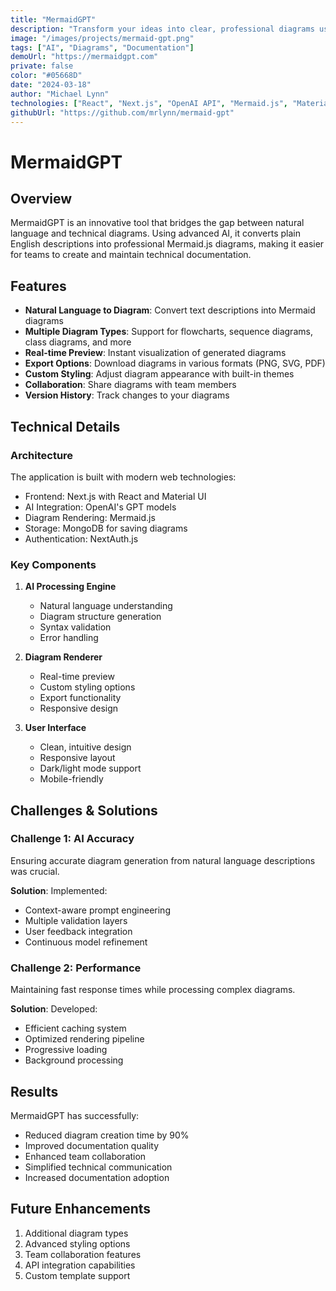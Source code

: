 ```yaml
---
title: "MermaidGPT"
description: "Transform your ideas into clear, professional diagrams using natural language and AI."
image: "/images/projects/mermaid-gpt.png"
tags: ["AI", "Diagrams", "Documentation"]
demoUrl: "https://mermaidgpt.com"
private: false
color: "#05668D"
date: "2024-03-18"
author: "Michael Lynn"
technologies: ["React", "Next.js", "OpenAI API", "Mermaid.js", "Material UI"]
githubUrl: "https://github.com/mrlynn/mermaid-gpt"
---
```


# MermaidGPT

## Overview
MermaidGPT is an innovative tool that bridges the gap between natural language and technical diagrams. Using advanced AI, it converts plain English descriptions into professional Mermaid.js diagrams, making it easier for teams to create and maintain technical documentation.

## Features
- **Natural Language to Diagram**: Convert text descriptions into Mermaid diagrams
- **Multiple Diagram Types**: Support for flowcharts, sequence diagrams, class diagrams, and more
- **Real-time Preview**: Instant visualization of generated diagrams
- **Export Options**: Download diagrams in various formats (PNG, SVG, PDF)
- **Custom Styling**: Adjust diagram appearance with built-in themes
- **Collaboration**: Share diagrams with team members
- **Version History**: Track changes to your diagrams

## Technical Details

### Architecture
The application is built with modern web technologies:
- Frontend: Next.js with React and Material UI
- AI Integration: OpenAI's GPT models
- Diagram Rendering: Mermaid.js
- Storage: MongoDB for saving diagrams
- Authentication: NextAuth.js

### Key Components
1. **AI Processing Engine**
   - Natural language understanding
   - Diagram structure generation
   - Syntax validation
   - Error handling

2. **Diagram Renderer**
   - Real-time preview
   - Custom styling options
   - Export functionality
   - Responsive design

3. **User Interface**
   - Clean, intuitive design
   - Responsive layout
   - Dark/light mode support
   - Mobile-friendly

## Challenges & Solutions

### Challenge 1: AI Accuracy
Ensuring accurate diagram generation from natural language descriptions was crucial.

**Solution**: Implemented:
- Context-aware prompt engineering
- Multiple validation layers
- User feedback integration
- Continuous model refinement

### Challenge 2: Performance
Maintaining fast response times while processing complex diagrams.

**Solution**: Developed:
- Efficient caching system
- Optimized rendering pipeline
- Progressive loading
- Background processing

## Results
MermaidGPT has successfully:
- Reduced diagram creation time by 90%
- Improved documentation quality
- Enhanced team collaboration
- Simplified technical communication
- Increased documentation adoption

## Future Enhancements
1. Additional diagram types
2. Advanced styling options
3. Team collaboration features
4. API integration capabilities
5. Custom template support 